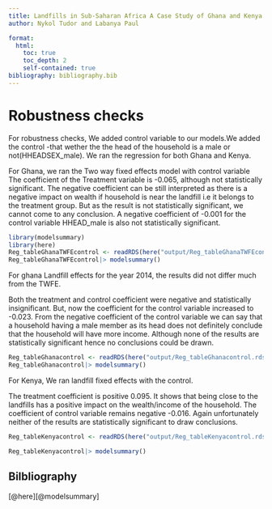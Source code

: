 ```yaml
---
title: Landfills in Sub-Saharan Africa A Case Study of Ghana and Kenya
author: Nykol Tudor and Labanya Paul

format: 
  html: 
    toc: true
    toc_depth: 2
    self-contained: true
bibliography: bibliography.bib
---
```


# Robustness checks

For robustness checks, We added control variable to our models.We added the control -that wether the the head of the household is a male or not(HHEADSEX_male). We ran the regression for both Ghana and Kenya.

For Ghana, we ran the Two way fixed effects model with control variable The coefficient of the Treatment variable is -0.065, although not statistically significant. The negative coefficient can be still interpreted as there is a negative impact on wealth if household is near the landfill i.e it belongs to the treatment group. But as the result is not statistically significant, we cannot come to any conclusion. A negative coefficient of -0.001 for the control variable HHEAD_male is also not statistically significant.

```r
library(modelsummary)
library(here)
Reg_tableGhanaTWFEcontrol <- readRDS(here("output/Reg_tableGhanaTWFEcontrol.rds"))
Reg_tableGhanaTWFEcontrol|> modelsummary()
```

For ghana Landfill effects for the year 2014, the results did not differ much from the TWFE.

Both the treatment and control coefficient were negative and statistically insignificant. But, now the coefficient for the control variable increased to -0.023. From the negative coefficient of the control variable we can say that a household having a male member as its head does not definitely conclude that the household will have more income. Although none of the results are statistically significant hence no conclusions could be drawn.

```r
Reg_tableGhanacontrol <- readRDS(here("output/Reg_tableGhanacontrol.rds"))
Reg_tableGhanacontrol|> modelsummary()
```

For Kenya, We ran landfill fixed effects with the control.

The treatment coefficient is positive 0.095. It shows that being close to the landfills has a positive impact on the wealth/income of the household. The coefficient of control variable remains negative -0.016. Again unfortunately neither of the results are statistically significant to draw conclusions.

```r
Reg_tableKenyacontrol <- readRDS(here("output/Reg_tableKenyacontrol.rds"))

Reg_tableKenyacontrol|> modelsummary()
```

## Bilbliography

[@here][@modelsummary]
